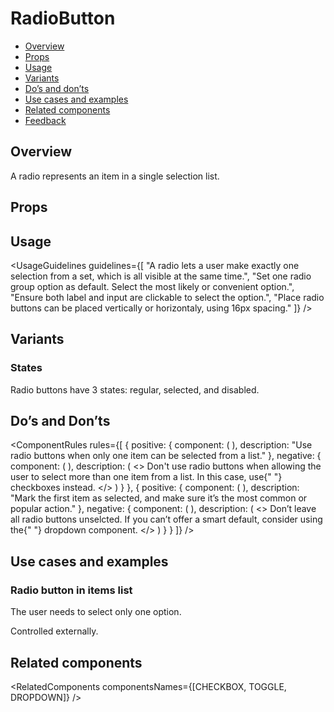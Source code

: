 
<Meta of={RadioButtonStories} />

# RadioButton

- [Overview](#overview)
- [Props](#props)
- [Usage](#usage)
- [Variants](#variants)
- [Do’s and don’ts](#dos-and-donts)
- [Use cases and examples](#use-cases-and-examples)
- [Related components](#related-components)
- [Feedback](#feedback)

## Overview

A radio represents an item in a single selection list.

<Canvas>
  <Story of={RadioButtonStories.Overview} />
</Canvas>

## Props

<PropsTable />

## Usage

<UsageGuidelines
  guidelines={[
    "A radio lets a user make exactly one selection from a set, which is all visible at the same time.",
    "Set one radio group option as default. Select the most likely or convenient option.",
    "Ensure both label and input are clickable to select the option.",
    "Place radio buttons  can be placed vertically or horizontaly, using 16px spacing."
  ]}
/>

<TipDropdown />

## Variants

### States

Radio buttons have 3 states: regular, selected, and disabled.

<Canvas>
  <Story of={RadioButtonStories.States} />
</Canvas>

## Do’s and Don’ts

<ComponentRules
  rules={[
    {
      positive: {
        component: (
          <DialogContentContainer className="monday-storybook-radio-buttons_wrapper">
            <RadioButton text="Item 1" name="radio-buttons-group-1" />
            <RadioButton text="Item 2" name="radio-buttons-group-1" defaultChecked />
          </DialogContentContainer>
        ),
        description: "Use radio buttons when only one item can be selected from a list."
      },
      negative: {
        component: (
          <DialogContentContainer className="monday-storybook-radio-buttons_wrapper">
            <RadioButton text="Item 1" checked />
            <RadioButton text="Item 2" checked />
          </DialogContentContainer>
        ),
        description: (
          <>
            Don't use radio buttons when allowing the user to select more than one item from a list. In this case, use{" "}
            <Link href="/?path=/docs/inputs-checkbox--overview">checkboxes</Link>
            instead.
          </>
        )
      }
    },
    {
      positive: {
        component: (
          <DialogContentContainer className="monday-storybook-radio-buttons_wrapper">
            <RadioButton text="Item 1" name="radio-buttons-group-2" defaultChecked />
            <RadioButton text="Item 2" name="radio-buttons-group-2" />
            <RadioButton text="Item 3" name="radio-buttons-group-2" />
          </DialogContentContainer>
        ),
        description: "Mark the first item as selected, and make sure it’s the most common or popular action."
      },
      negative: {
        component: (
          <DialogContentContainer className="monday-storybook-radio-buttons_wrapper">
            <RadioButton text="Item 1" name="radio-buttons-group-3" />
            <RadioButton text="Item 2" name="radio-buttons-group-3" />
            <RadioButton text="Item 3" name="radio-buttons-group-3" />
          </DialogContentContainer>
        ),
        description: (
          <>
            Don’t leave all radio buttons unselcted. If you can’t offer a smart default, consider using the{" "}
            <Link href="/?path=/docs/inputs-dropdown--overview" withoutSpacing>
              dropdown component.
            </Link>
          </>
        )
      }
    }
  ]}
/>

## Use cases and examples

### Radio button in items list

The user needs to select only one option.

<Canvas>
  <Story of={RadioButtonStories.RadioButtonInItemsList} />
</Canvas>

Controlled externally.

<Canvas>
  <Story of={RadioButtonStories.ControlledRadioButtons} />
</Canvas>

## Related components

<RelatedComponents componentsNames={[CHECKBOX, TOGGLE, DROPDOWN]} />

